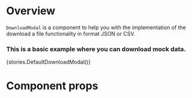 
<Meta title="Modules/Listview/Components/DownloadModal" component={DownloadModal} />

# Overview

`DownloadModal` is a component to help you with the implementation of the download a file functionality in format JSON or CSV.

### This is a basic example where you can download mock data.

<Preview>
    <Story name="DownloadModal">{stories.DefaultDownloadModal()}</Story>
</Preview>

# Component props

<Props of={DownloadModal} />
